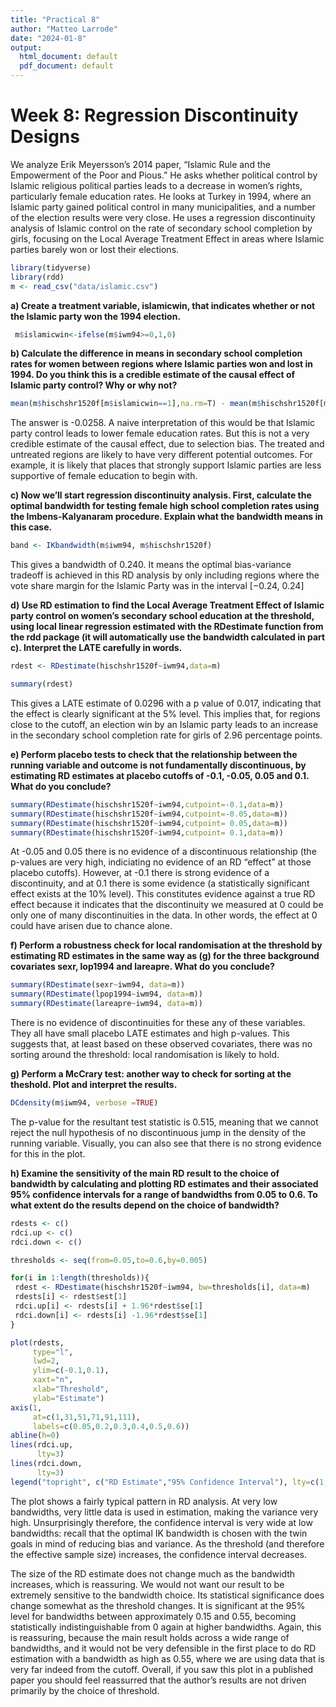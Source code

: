 ```yaml
---
title: "Practical 8"
author: "Matteo Larrode"
date: "2024-01-8"
output:
  html_document: default
  pdf_document: default
---
```


# Week 8: Regression Discontinuity Designs

We analyze Erik Meyersson’s 2014 paper, “Islamic Rule and the Empowerment of the Poor and Pious.” He asks whether political control by Islamic religious political parties leads to a decrease in women’s rights, particularly female education rates. He looks at Turkey in 1994, where an Islamic party gained political control in many municipalities, and a number of the election results were very close. He uses a regression discontinuity analysis of Islamic control on the rate of secondary school completion by girls, focusing on the Local Average Treatment Effect in areas where Islamic parties barely won or lost their elections.

```r
library(tidyverse)
library(rdd)
m <- read_csv("data/islamic.csv")
```

**a) Create a treatment variable, islamicwin, that indicates whether or not the Islamic party won the 1994 election.**
```r
 m$islamicwin<-ifelse(m$iwm94>=0,1,0)
```

**b) Calculate the difference in means in secondary school completion rates for women between regions where Islamic parties won and lost in 1994. Do you think this is a credible estimate of the causal effect of Islamic party control? Why or why not?**

```r
mean(m$hischshr1520f[m$islamicwin==1],na.rm=T) - mean(m$hischshr1520f[m$islamicwin==0],na.rm=T)
```

The answer is -0.0258. A naive interpretation of this would be that Islamic party control leads to lower female education rates. But this is not a very credible estimate of the causal effect, due to selection bias. The treated and untreated regions are likely to have very different potential outcomes. For example, it is likely that places that strongly support Islamic parties are less supportive of female education to begin with.

**c) Now we’ll start regression discontinuity analysis. First, calculate the optimal bandwidth for testing female high school completion rates using the Imbens-Kalyanaram procedure. Explain what the bandwidth means in this case.**

```r
band <- IKbandwidth(m$iwm94, m$hischshr1520f)
```

This gives a bandwidth of 0.240. It means the optimal bias-variance tradeoff is achieved in this RD analysis by only including regions where the vote share margin for the Islamic Party was in the interval [−0.24, 0.24]

**d) Use RD estimation to find the Local Average Treatment Effect of Islamic party control on women’s secondary school education at the threshold, using local linear regression estimated with the RDestimate function from the rdd package (it will automatically use the bandwidth calculated in part c). Interpret the LATE carefully in words.**

```r
rdest <- RDestimate(hischshr1520f~iwm94,data=m)

summary(rdest)
```

This gives a LATE estimate of 0.0296 with a p value of 0.017, indicating that the effect is clearly significant at the 5% level. This implies that, for regions close to the cutoff, an election win by an Islamic party leads to an increase in the secondary school completion rate for girls of 2.96 percentage points.

**e) Perform placebo tests to check that the relationship between the running variable and outcome is not fundamentally discontinuous, by estimating RD estimates at placebo cutoffs of -0.1, -0.05, 0.05 and 0.1. What do you conclude?**

```r
summary(RDestimate(hischshr1520f~iwm94,cutpoint=-0.1,data=m))
summary(RDestimate(hischshr1520f~iwm94,cutpoint=-0.05,data=m))
summary(RDestimate(hischshr1520f~iwm94,cutpoint= 0.05,data=m))
summary(RDestimate(hischshr1520f~iwm94,cutpoint= 0.1,data=m))
```

At -0.05 and 0.05 there is no evidence of a discontinuous relationship (the p-values are very high, indiciating no evidence of an RD “effect” at those placebo cutoffs). However, at -0.1 there is strong evidence of a discontinuity, and at 0.1 there is some evidence (a statistically significant effect exists at the 10% level). This constitutes evidence against a true RD effect because it indicates that the discontinuity we measured at 0 could be only one of many discontinuities in the data. In other words, the effect at 0 could have arisen due to chance alone.

**f) Perform a robustness check for local randomisation at the threshold by estimating RD estimates in the same way as (g) for the three background covariates sexr, lop1994 and lareapre. What do you conclude?**

```r
summary(RDestimate(sexr~iwm94, data=m))
summary(RDestimate(lpop1994~iwm94, data=m))
summary(RDestimate(lareapre~iwm94, data=m))
```

There is no evidence of discontinuities for these any of these variables. They all have small placebo LATE estimates and high p-values. This suggests that, at least based on these observed covariates, there was no sorting around the threshold: local randomisation is likely to hold.

**g) Perform a McCrary test: another way to check for sorting at the theshold. Plot and interpret the results.**

```r
DCdensity(m$iwm94, verbose =TRUE)
```
The p-value for the resultant test statistic is 0.515, meaning that we cannot reject the null hypothesis of no discontinuous jump in the density of the running variable. Visually, you can also see that there is no strong evidence for this in the plot.

**h)  Examine the sensitivity of the main RD result to the choice of bandwidth by calculating and plotting RD estimates and their associated 95% confidence intervals for a range of bandwidths from 0.05 to 0.6. To what extent do the results depend on the choice of bandwidth?**

```r
rdests <- c()
rdci.up <- c()
rdci.down <- c()

thresholds <- seq(from=0.05,to=0.6,by=0.005)

for(i in 1:length(thresholds)){
 rdest <- RDestimate(hischshr1520f~iwm94, bw=thresholds[i], data=m)
 rdests[i] <- rdest$est[1]
 rdci.up[i] <- rdests[i] + 1.96*rdest$se[1]
 rdci.down[i] <- rdests[i] -1.96*rdest$se[1]
}

plot(rdests,
     type="l",
     lwd=2,
     ylim=c(-0.1,0.1),
     xaxt="n",
     xlab="Threshold",
     ylab="Estimate")
axis(1,
     at=c(1,31,51,71,91,111),
     labels=c(0.05,0.2,0.3,0.4,0.5,0.6))
abline(h=0)
lines(rdci.up,
      lty=3)
lines(rdci.down,
      lty=3)
legend("topright", c("RD Estimate","95% Confidence Interval"), lty=c(1,3))

```
The plot shows a fairly typical pattern in RD analysis. At very low bandwidths, very little data is used in estimation, making the variance very high. Unsurprisingly therefore, the confidence interval is very wide at low bandwidths: recall that the optimal IK bandwidth is chosen with the twin goals in mind of reducing bias and variance. As the threshold (and therefore the effective sample size) increases, the confidence interval decreases.

The size of the RD estimate does not change much as the bandwidth increases, which is reassuring. We would not want our result to be extremely sensitive to the bandwidth choice. Its statistical significance does change somewhat as the threshold changes. It is significant at the 95% level for bandwidths between approximately 0.15 and 0.55, becoming statistically indistinguishable from 0 again at higher bandwidths. Again, this is reassuring, because the main result holds across a wide range of bandwidths, and it would not be very defensible in the first place to do RD estimation with a bandwidth as high as 0.55, where we are using data that is very far indeed from the cutoff. Overall, if you saw this plot in a published paper you should feel reassurred that the author’s results are not driven primarily by the choice of threshold.